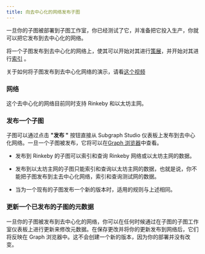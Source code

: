 ```yaml
---
title: 向去中心化的网络发布子图
---
```


一旦你的子图被部署到子图工作室，你已经测试了它，并准备把它投入生产，你就可以把它发布到去中心化的网络。

将一个子图发布到去中心化的网络上，使其可以开始对其进行[策展](/network/curating)，并开始对其进行[索引](/network/indexing) 。

关于如何将子图发布到去中心化网络的演示，请看[这个视频](https://youtu.be/HfDgC2oNnwo?t=580)

### 网络

这个去中心化的网络目前同时支持 Rinkeby 和以太坊主网。

### 发布一个子图

子图可以通过点击 **"发布 "** 按钮直接从 Subgraph Studio 仪表板上发布到去中心化网络。一旦一个子图被发布，它将可以在[Graph 浏览器](https://thegraph.com/explorer/)中查看。

- 发布到 Rinkeby 的子图可以索引和查询 Rinkeby 网络或以太坊主网的数据。

- 发布到以太坊主网的子图只能索引和查询以太坊主网的数据，也就是说，你不能把子图发布到主去中心化网络，索引和查询测试网的数据。

- 当为一个现有的子图发布一个新的版本时，适用的规则与上述相同。

### 更新一个已发布的子图的元数据

一旦你的子图被发布到去中心化的网络，你可以在任何时候通过在子图的子图工作室仪表板上进行更新来修改元数据。在保存更改并将你的更新发布到网络后，它们将反映在 Graph 浏览器中。这不会创建一个新的版本，因为你的部署并没有改变。
